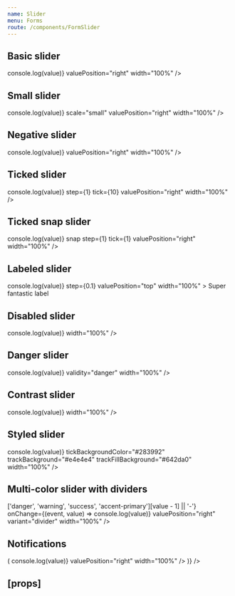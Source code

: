 ```yaml
---
name: Slider
menu: Forms
route: /components/FormSlider
---
```



<PageTitle title="Slider" src="components/Form/Slider" />

## Basic slider

<Playground>
  <FormComponentDemo property="value" initialValue={10}>
    <Slider
      aria-label="Super fantastic label"
      onChange={(event, value) => console.log(value)}
      valuePosition="right"
      width="100%"
    />
  </FormComponentDemo>
</Playground>

## Small slider

<Playground>
  <FormComponentDemo property="value" initialValue={10}>
    <Slider
      aria-label="Super fantastic label"
      onChange={(event, value) => console.log(value)}
      scale="small"
      valuePosition="right"
      width="100%"
    />
  </FormComponentDemo>
</Playground>

## Negative slider

<Playground>
  <FormComponentDemo property="value" initialValue={-10}>
    <Slider
      aria-label="Super fantastic label"
      max={0}
      min={-40}
      onChange={(event, value) => console.log(value)}
      valuePosition="right"
      width="100%"
    />
  </FormComponentDemo>
</Playground>

## Ticked slider

<Playground>
  <FormComponentDemo property="value" initialValue={10}>
    <Slider
      aria-label="Super fantastic label"
      max={100}
      min={0}
      onChange={(event, value) => console.log(value)}
      step={1}
      tick={10}
      valuePosition="right"
      width="100%"
    />
  </FormComponentDemo>
</Playground>

## Ticked snap slider

<Playground>
  <FormComponentDemo property="value" initialValue={2}>
    <Slider
      aria-label="Super fantastic label"
      max={5}
      min={0}
      onChange={(event, value) => console.log(value)}
      snap
      step={1}
      tick={1}
      valuePosition="right"
      width="100%"
    />
  </FormComponentDemo>
</Playground>

## Labeled slider

<Playground>
  <FormComponentDemo property="value" initialValue={4.5}>
    <Slider
      max={12}
      min={2}
      onChange={(event, value) => console.log(value)}
      step={0.1}
      valuePosition="top"
      width="100%"
    >
      Super fantastic label
    </Slider>
  </FormComponentDemo>
</Playground>

## Disabled slider

<Playground>
  <FormComponentDemo property="value" initialValue={30}>
    <Slider aria-label="Super fantastic label" disabled onChange={(event, value) => console.log(value)} width="100%" />
  </FormComponentDemo>
</Playground>

## Danger slider

<Playground>
  <FormComponentDemo property="value" initialValue={60}>
    <Slider
      aria-label="Super fantastic label"
      onChange={(event, value) => console.log(value)}
      validity="danger"
      width="100%"
    />
  </FormComponentDemo>
</Playground>

## Contrast slider

<Playground>
  <FormComponentDemo property="value" initialValue={30} contrast>
    <Slider aria-label="Super fantastic label" contrast onChange={(event, value) => console.log(value)} width="100%" />
  </FormComponentDemo>
</Playground>

## Styled slider

<Playground>
  <FormComponentDemo property="value" initialValue={30}>
    <StyledSlider
      aria-label="Super fantastic label"
      handleBackgroundColor="#283992"
      onChange={(event, value) => console.log(value)}
      tickBackgroundColor="#283992"
      trackBackground="#e4e4e4"
      trackFillBackground="#642da0"
      width="100%"
    />
  </FormComponentDemo>
</Playground>

## Multi-color slider with dividers

<Playground>
  <FormComponentDemo property="value" initialValue={2}>
    <MultiColorSlider
      aria-label="Super fantastic label"
      colors={['danger', 'warning', 'success', 'accent-primary']}
      formatValue={value => ['danger', 'warning', 'success', 'accent-primary'][value - 1] || '-'}
      onChange={(event, value) => console.log(value)}
      valuePosition="right"
      variant="divider"
      width="100%"
    />
  </FormComponentDemo>
</Playground>

## Notifications

<Playground>
  <Looper
    list={['success', 'danger', 'warning', 'primary', 'neutral']}
    render={level => (
      <FormComponentDemo property="value" initialValue="20">
        <NotifiedSlider
          aria-label="Super fantastic label"
          level={level}
          notification={`This is an example ${level} notification.`}
          onChange={(event, value) => console.log(value)}
          valuePosition="right"
          width="100%"
        />
      </FormComponentDemo>
    )}
  />
</Playground>

## \[props\]

<Props of={Slider} />
